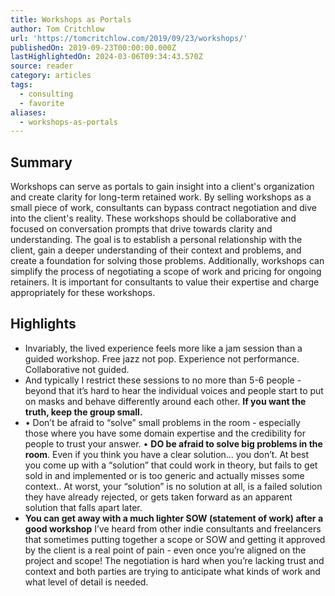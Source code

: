 ```yaml
---
title: Workshops as Portals
author: Tom Critchlow
url: 'https://tomcritchlow.com/2019/09/23/workshops/'
publishedOn: 2019-09-23T00:00:00.000Z
lastHighlightedOn: 2024-03-06T09:34:43.570Z
source: reader
category: articles
tags:
  - consulting
  - favorite
aliases:
  - workshops-as-portals
---
```

## Summary

Workshops can serve as portals to gain insight into a client's organization and create clarity for long-term retained work. By selling workshops as a small piece of work, consultants can bypass contract negotiation and dive into the client's reality. These workshops should be collaborative and focused on conversation prompts that drive towards clarity and understanding. The goal is to establish a personal relationship with the client, gain a deeper understanding of their context and problems, and create a foundation for solving those problems. Additionally, workshops can simplify the process of negotiating a scope of work and pricing for ongoing retainers. It is important for consultants to value their expertise and charge appropriately for these workshops.

## Highlights
- Invariably, the lived experience feels more like a jam session than a guided workshop. Free jazz not pop. Experience not performance. Collaborative not guided.
- And typically I restrict these sessions to no more than 5-6 people - beyond that it’s hard to hear the individual voices and people start to put on masks and behave differently around each other. **If you want the truth, keep the group small.**
- • Don’t be afraid to “solve” small problems in the room - especially those where you have some domain expertise and the credibility for people to trust your answer.
  • **DO be afraid to solve big problems in the room**. Even if you think you have a clear solution… you don’t. At best you come up with a “solution” that could work in theory, but fails to get sold in and implemented or is too generic and actually misses some context.. At worst, your “solution” is no solution at all, is a failed solution they have already rejected, or gets taken forward as an apparent solution that falls apart later.
- **You can get away with a much lighter SOW (statement of work) after a good workshop**
  I’ve heard from other indie consultants and freelancers that sometimes putting together a scope or SOW and getting it approved by the client is a real point of pain - even once you’re aligned on the project and scope!
  The negotiation is hard when you’re lacking trust and context and both parties are trying to anticipate what kinds of work and what level of detail is needed.
